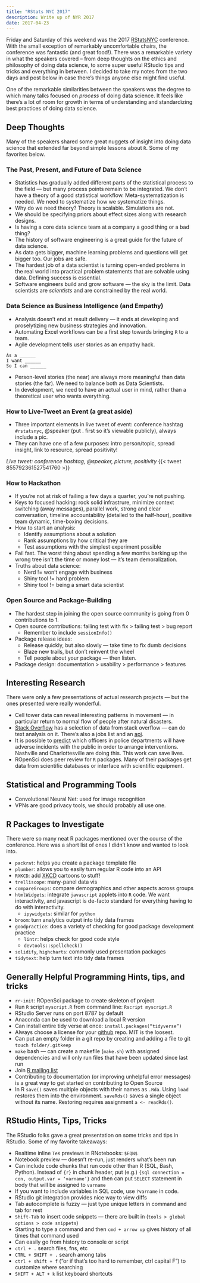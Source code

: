 ```yaml
---
title: "RStats NYC 2017"
description: Write up of NYR 2017
date: 2017-04-23
---
```


Friday and Saturday of this weekend was the 2017 [RStatsNYC](http://www.rstats.nyc/) conference. With the small exception of remarkably uncomfortable chairs, the conference was fantastic (and great food!). There was a remarkable variety in what the speakers covered -- from deep thoughts on the ethics and philosophy of doing data science, to some super useful RStudio tips and tricks and everything in between. I decided to take my notes from the two days and post below in case there's things anyone else might find useful.

One of the remarkable similarities between the speakers was the degree to which many talks focused on *process* of doing data science. It feels like there's a lot of room for growth in terms of understanding and standardizing best practices of doing data science.

## Deep Thoughts

Many of the speakers shared some great nuggets of insight into doing data science that extended far beyond simple lessons about `R`. Some of my favorites below.

### The Past, Present, and Future of Data Science

-   Statistics has gradually added different parts of the statistical process to the field --- but many process points remain to be integrated. We don't have a theory of a good statistical workflow. Meta-systematization is needed. We need to systematize how we systematize things.
-   Why do we need theory? Theory is scalable. Simulations are not.
-   We should be specifying priors about effect sizes along with research designs.
-   Is having a core data science team at a company a good thing or a bad thing?
-   The history of software engineering is a great guide for the future of data science.
-   As data gets bigger, machine learning problems and questions will get bigger too. Our jobs are safe.
-   The hardest job of a data scientist is turning open-ended problems in the real world into practical problem statements that are solvable using data. Defining success is essential.
-   Software engineers build and grow software --- the sky is the limit. Data scientists are *scientists* and are constrained by the real world.

### Data Science as Business Intelligence (and Empathy)

-   Analysis doesn't end at result delivery --- it ends at developing and proselytizing new business strategies and innovation.
-   Automating Excel workflows can be a first step towards bringing `R` to a team.
-   Agile development tells user stories as an empathy hack.

<!-- -->

    As a ______
    I want ______
    So I can ______ 

-   Person-level stories (the near) are always more meaningful than data stories (the far). We need to balance both as Data Scientists.
-   In development, we need to have an actual user in mind, rather than a theoretical user who wants everything.

### How to Live-Tweet an Event (a great aside)

-   Three important elements in live tweet of event: conference hashtag `#rstatsnyc`, @speaker (put . first so it's viewable publicly), always include a pic.
-   They can have one of a few purposes: intro person/topic, spread insight, link to resource, spread positivity!

*Live tweet: conference hashtag, @speaker, picture, positivity* {{< tweet 855792361527541760 >}}

### How to Hackathon

-   If you're not at risk of failing a few days a quarter, you're not pushing.
-   Keys to focused hacking: rock solid infrastrure, minimize context switching (away messages), parallel work, strong and clear conversation, timeline accountability (detailed to the half-hour), positive team dynamic, time-boxing decisions.
-   How to start an analysis:
    -   Identify assumptions about a solution
    -   Rank assumptions by how critical they are
    -   Test assumptions with the simplest experiment possible
-   Fail fast. The worst thing about spending a few months barking up the wrong tree isn't the time or money lost --- it's team demoralization.
-   Truths about data science:
    -   Nerd != won't engage with business
    -   Shiny tool != hard problem
    -   Shiny tool != being a smart data scientist

### Open Source and Package-Building

-   The hardest step in joining the open source community is going from 0 contributions to 1.
-   Open source contributions: failing test with fix \> failing test \> bug report
    -   Remember to include `sessionInfo()`
-   Package release ideas:
    -   Release quickly, but also slowly --- take time to fix dumb decisions
    -   Blaze new trails, but don't reinvent the wheel
    -   Tell people about your package --- then listen.
-   Package design: documentation \> usability \> performance \> features

## Interesting Research

There were only a few presentations of actual research projects --- but the ones presented were really wonderful.

-   Cell tower data can reveal interesting patterns in movement --- in particular return to normal flow of people after natural disasters.
-   [Stack Overflow](http://www.kaggle.com/stackoverflow) has a selection of data from stack overflow --- can do text analysis on it. There's also a jobs list and an [api](http://www.api.stackoverflow.com).
-   It is possible to [predict](https://dssg.uchicago.edu/project/early-intervention-system-for-adverse-police-interactions/) which officers in police departments will have adverse incidents with the public in order to arrange interventions. Nashville and Charlottesville are doing this. This work can save lives.
-   ROpenSci does peer review for `R` packages. Many of their packages get data from scientific databases or interface with scientific equipment.

## Statistical and Programming Tools

-   Convolutional Neural Net: used for image recognition
-   VPNs are good privacy tools, we should probably all use one.

## R Packages to Investigate

There were so many neat R packages mentioned over the course of the conference. Here was a short list of ones I didn't know and wanted to look into.

-   `packrat`: helps you create a package template file
-   `plumber`: allows you to easily turn regular R code into an API
-   `RXKCD`: add [XKCD](http://www.xkcd.com) cartoons to stuff!
-   `trelliscope`: many-panel data vis
-   `compareGroups`: compare demographics and other aspects across groups
-   `htmlWidgets`: integrate `javascript` applets into `R` code. We want interactivity, and javascript is de-facto standard for everything having to do with interactivity.
    -   `ipywidgets`: similar for `python`
-   `broom`: turn analytics output into tidy data frames
-   `goodpractice`: does a variety of checking for good package development practice
    -   `lintr`: helps check for good code style
    -   `devtools::spellcheck()`
-   `solidify`, `highcharts`: commonly used presentation packages
-   `tidytext`: help turn text into tidy data frames

## Generally Helpful Programming Hints, tips, and tricks

-   `rr-init`: ROpenSci package to create skeleton of project
-   Run `R` script `myscript.R` from command line: `Rscript myscript.R`
-   RStudio Server runs on port 8787 by default
-   Anaconda can be used to download a local R version
-   Can install entire tidy verse at once: `install.packages(“tidyverse”)`
-   Always choose a license for your [github](http://www.github.com) repo. MIT is the loosest.
-   Can put an empty folder in a git repo by creating and adding a file to git `touch folder/.gitkeep`
-   `make` bash --- can create a makefile (`make.sh`) with assigned dependencies and will only run files that have been updated since last run
-   Join [R mailing list](http://www.r-project.org/mail.html)
-   Contributing to documentation (or improving unhelpful error messages) is a great way to get started on contributing to Open Source
-   In R `save()` saves multiple objects with their names as `.Rda`. Using `load` restores them into the environment. `saveRds()` saves a single object without its name. Restoring requires assignment `a <- readRds()`.

## RStudio Hints, Tips, Tricks

The RStudio folks gave a great presentation on some tricks and tips in RStudio. Some of my favorite takeaways:

-   Realtime inline `TeX` previews in RNotebooks: `$EQN$`
-   Notebook preview --- doesn't re-run, just renders what's been run
-   Can include code chunks that run code other than R (SQL, Bash, Python). Instead of `{r}` in chunk header, put (e.g.) `{sql connection = con, output.var = ‘varname’}` and then can put `SELECT` statement in body that will be assigned to `varname`
-   If you want to include variables in SQL code, use `?varname` in code.
-   RStudio git integration provides nice way to view diffs
-   Tab autocomplete is fuzzy --- just type unique letters in command and tab for rest
-   `Shift-Tab` to insert code snippets --- there are built in (`tools > global options > code snippets`)
-   Starting to type a command and then `cmd + arrow up` gives history of all times that command used
-   Can easily go from history to console or script
-   `ctrl + .` search files, fns, etc
-   `CTRL + SHIFT + .` search among tabs
-   `ctrl + shift + f` ("or if that's too hard to remember, ctrl capital F") to customize where searching
-   `SHIFT + ALT + k` list keyboard shortcuts
